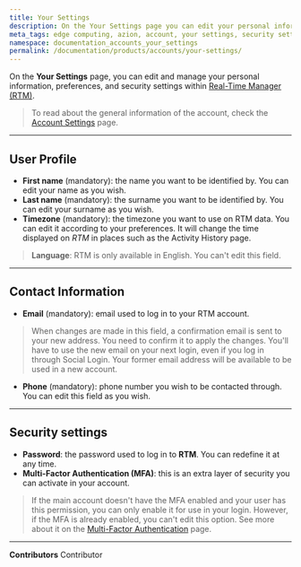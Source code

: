 ```yaml
---
title: Your Settings
description: On the Your Settings page you can edit your personal information on Real-Time Manager (RTM).
meta_tags: edge computing, azion, account, your settings, security settings
namespace: documentation_accounts_your_settings
permalink: /documentation/products/accounts/your-settings/
---
```


On the **Your Settings** page, you can edit and manage your personal information, preferences, and security settings within [Real-Time Manager (RTM)](https://console.azion.com/). 

> To read about the general information of the account, check the [Account Settings](/en/documentation/products/accounts/your-settings/) page. 

---

## User Profile
- **First name** (mandatory): the name you want to be identified by. You can edit your name as you wish.
- **Last name** (mandatory): the surname you want to be identified by. You can edit your surname as you wish.
- **Timezone** (mandatory): the timezone you want to use on RTM data. You can edit it according to your preferences. It will change the time displayed on *RTM* in places such as the Activity History page. 

> **Language**: RTM is only available in English. You can't edit this field.

---

## Contact Information

- **Email** (mandatory): email used to log in to your RTM account. 

> When changes are made in this field, a confirmation email is sent to your new address. You need to confirm it to apply the changes. You'll have to use the new email on your next login, even if you log in through Social Login. Your former email address will be available to be used in a new account.

- **Phone** (mandatory): phone number you wish to be contacted through. You can edit this field as you wish.

---

## Security settings

- **Password**: the password used to log in to **RTM**. You can redefine it at any time. 
- **Multi-Factor Authentication (MFA)**: this is an extra layer of security you can activate in your account. 

> If the main account doesn't have the MFA enabled and your user has this permission, you can only enable it for use in your login. However, if the MFA is already enabled, you can't edit this option. See more about it on the [Multi-Factor Authentication](/en/documentation/products/accounts/multi-factor-authentication/) page.



---


**Contributors** <ContributorList>Contributor</ContributorList>
